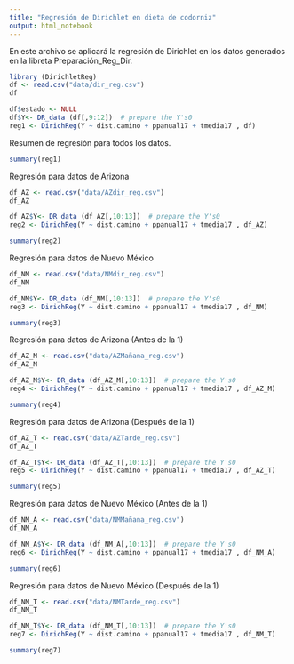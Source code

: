 ---
title: "Regresión de Dirichlet en dieta de codorniz"
output: html_notebook
---

En este archivo se aplicará la regresión de Dirichlet en los datos generados en la libreta Preparación_Reg_Dir.

```{r}
library (DirichletReg)
df <- read.csv("data/dir_reg.csv")
df
```


```{r}
df$estado <- NULL
df$Y<- DR_data (df[,9:12])  # prepare the Y's0
reg1 <- DirichReg(Y ~ dist.camino + ppanual17 + tmedia17 , df)

```

Resumen de regresión para todos los datos.

```{r}
summary(reg1)
```
Regresión para datos de Arizona
```{r}
df_AZ <- read.csv("data/AZdir_reg.csv")
df_AZ

df_AZ$Y<- DR_data (df_AZ[,10:13])  # prepare the Y's0
reg2 <- DirichReg(Y ~ dist.camino + ppanual17 + tmedia17 , df_AZ)
```
```{r}
summary(reg2)
```



Regresión para datos de Nuevo México
```{r}
df_NM <- read.csv("data/NMdir_reg.csv")
df_NM

df_NM$Y<- DR_data (df_NM[,10:13])  # prepare the Y's0
reg3 <- DirichReg(Y ~ dist.camino + ppanual17 + tmedia17 , df_NM)
```
```{r}
summary(reg3)
```


Regresión para datos de Arizona (Antes de la 1)
```{r}

df_AZ_M <- read.csv("data/AZMañana_reg.csv")
df_AZ_M

df_AZ_M$Y<- DR_data (df_AZ_M[,10:13])  # prepare the Y's0
reg4 <- DirichReg(Y ~ dist.camino + ppanual17 + tmedia17 , df_AZ_M)

summary(reg4)

```
Regresión para datos de Arizona (Después de la 1)
```{r}

df_AZ_T <- read.csv("data/AZTarde_reg.csv")
df_AZ_T

df_AZ_T$Y<- DR_data (df_AZ_T[,10:13])  # prepare the Y's0
reg5 <- DirichReg(Y ~ dist.camino + ppanual17 + tmedia17 , df_AZ_T)

```
```{r}
summary(reg5)
```


Regresión para datos de Nuevo México (Antes de la 1)
```{r}

df_NM_A <- read.csv("data/NMMañana_reg.csv")
df_NM_A

df_NM_A$Y<- DR_data (df_NM_A[,10:13])  # prepare the Y's0
reg6 <- DirichReg(Y ~ dist.camino + ppanual17 + tmedia17 , df_NM_A)

summary(reg6)

```
Regresión para datos de Nuevo México (Después de la 1)
```{r}

df_NM_T <- read.csv("data/NMTarde_reg.csv")
df_NM_T

df_NM_T$Y<- DR_data (df_NM_T[,10:13])  # prepare the Y's0
reg7 <- DirichReg(Y ~ dist.camino + ppanual17 + tmedia17 , df_NM_T)

summary(reg7)

```